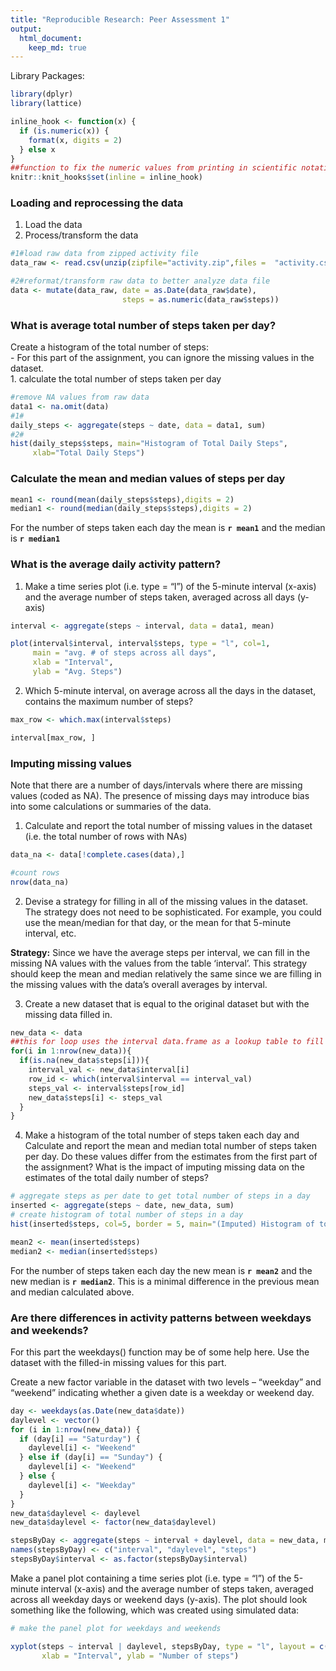 ```yaml
---
title: "Reproducible Research: Peer Assessment 1"
output: 
  html_document:
    keep_md: true
---
```

Library Packages:  
```r
library(dplyr)
library(lattice)
```  
```r
inline_hook <- function(x) {
  if (is.numeric(x)) {
    format(x, digits = 2)
  } else x
}
##function to fix the numeric values from printing in scientific notation
knitr::knit_hooks$set(inline = inline_hook)

```  
### Loading and reprocessing the data ###    
  1. Load the data    
  2. Process/transform the data   

```r
#1#load raw data from zipped activity file
data_raw <- read.csv(unzip(zipfile="activity.zip",files =  "activity.csv"))

#2#reformat/transform raw data to better analyze data file
data <- mutate(data_raw, date = as.Date(data_raw$date),
                         steps = as.numeric(data_raw$steps))
```  
### What is average total number of steps taken per day? ###  
Create a histogram of the total number of steps:  
  - For this part of the assignment, you can ignore the missing values in the dataset.  
    1. calculate the total number of steps taken per day  
```r
#remove NA values from raw data
data1 <- na.omit(data)
#1#
daily_steps <- aggregate(steps ~ date, data = data1, sum)
#2# 
hist(daily_steps$steps, main="Histogram of Total Daily Steps", 
     xlab="Total Daily Steps")
```  

### Calculate the mean and median values of steps per day ###  
```r
mean1 <- round(mean(daily_steps$steps),digits = 2)
median1 <- round(median(daily_steps$steps),digits = 2)
```
For the number of steps taken each day the mean is **`r mean1`** and the median is **`r median1`**

### What is the average daily activity pattern? ###  
  1. Make a time series plot (i.e. type = "l") of the 5-minute interval (x-axis) and the average number of steps taken, averaged across all days (y-axis)  
  
```r
interval <- aggregate(steps ~ interval, data = data1, mean)

plot(interval$interval, interval$steps, type = "l", col=1,
     main = "avg. # of steps across all days",
     xlab = "Interval",
     ylab = "Avg. Steps")
```

  2. Which 5-minute interval, on average across all the days in the dataset, contains the maximum number of steps?  
```r
max_row <- which.max(interval$steps)

interval[max_row, ]
```

### Imputing missing values ###  
Note that there are a number of days/intervals where there are missing values (coded as NA). The presence of missing days may introduce bias into some calculations or summaries of the data.  

  1. Calculate and report the total number of missing values in the dataset (i.e. the total number of rows with NAs)  
```r
data_na <- data[!complete.cases(data),]

#count rows
nrow(data_na)
```

  2. Devise a strategy for filling in all of the missing values in the dataset. The strategy does not need to be sophisticated. For example, you could use the mean/median for that day, or the mean for that 5-minute interval, etc.  

**Strategy:** Since we have the average steps per interval, we can fill in the missing NA values with the values from the table 'interval'. This strategy should keep the mean and median relatively the same since we are filling in the missing values with the data's overall averages by interval.   

  3. Create a new dataset that is equal to the original dataset but with the missing data filled in.  



```r
new_data <- data
##this for loop uses the interval data.frame as a lookup table to fill in NA values related to the specific interval.
for(i in 1:nrow(new_data)){
  if(is.na(new_data$steps[i])){
    interval_val <- new_data$interval[i]
    row_id <- which(interval$interval == interval_val)
    steps_val <- interval$steps[row_id]
    new_data$steps[i] <- steps_val
  }
}
```


  4. Make a histogram of the total number of steps taken each day and Calculate and report the mean and median total number of steps taken per day. Do these values differ from the estimates from the first part of the assignment? What is the impact of imputing missing data on the estimates of the total daily number of steps?  
```r
# aggregate steps as per date to get total number of steps in a day
inserted <- aggregate(steps ~ date, new_data, sum)
# create histogram of total number of steps in a day
hist(inserted$steps, col=5, border = 5, main="(Imputed) Histogram of total number of steps per day", xlab="Total number of steps in a day")

mean2 <- mean(inserted$steps)
median2 <- median(inserted$steps)
```  
For the number of steps taken each day the new mean is **`r mean2`** and the new median is **`r median2`**. This is a minimal difference in the previous mean and median calculated above.

###  Are there differences in activity patterns between weekdays and weekends? ###  
For this part the weekdays() function may be of some help here. Use the dataset with the filled-in missing values for this part.  


Create a new factor variable in the dataset with two levels -- "weekday" and "weekend" indicating whether a given date is a weekday or weekend day.  
```r
day <- weekdays(as.Date(new_data$date))
daylevel <- vector()
for (i in 1:nrow(new_data)) {
  if (day[i] == "Saturday") {
    daylevel[i] <- "Weekend"
  } else if (day[i] == "Sunday") {
    daylevel[i] <- "Weekend"
  } else {
    daylevel[i] <- "Weekday"
  }
}
new_data$daylevel <- daylevel
new_data$daylevel <- factor(new_data$daylevel)

stepsByDay <- aggregate(steps ~ interval + daylevel, data = new_data, mean)
names(stepsByDay) <- c("interval", "daylevel", "steps")
stepsByDay$interval <- as.factor(stepsByDay$interval)
```

Make a panel plot containing a time series plot (i.e. type = "l") of the 5-minute interval (x-axis) and the average number of steps taken, averaged across all weekday days or weekend days (y-axis). The plot should look something like the following, which was created using simulated data:  
```r
# make the panel plot for weekdays and weekends

xyplot(steps ~ interval | daylevel, stepsByDay, type = "l", layout = c(1, 2), 
       xlab = "Interval", ylab = "Number of steps")
```

